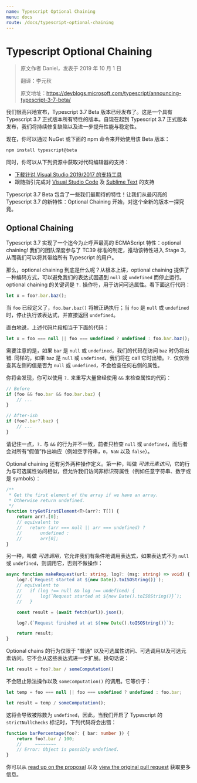```yaml
---
name: Typescript Optional Chaining
menu: docs
route: /docs/typescript-optional-chaining
---
```


# Typescript Optional Chaining

> 原文作者 Daniel，发表于 2019 年 10 月 1 日
>
> 翻译：李元秋
>
> 原文地址：https://devblogs.microsoft.com/typescript/announcing-typescript-3-7-beta/

我们很高兴地宣布，Typescript 3.7 Beta 版本已经发布了。这是一个具有 Typescript 3.7 正式版本所有特性的版本。自现在起到 Typescript 3.7 正式版本发布，我们将持续修复缺陷以及进一步提升性能与稳定性。

现在，你可以通过 NuGet 或下面的 npm 命令来开始使用该 Beta 版本：

```bash
npm install typescript@beta
```

同时，你可以从下列资源中获取对代码编辑器的支持：

- [下载针对 Visual Studio 2019/2017 的支持工具](https://marketplace.visualstudio.com/items?itemName=TypeScriptTeam.typescript-37beta)
- 跟随指引完成对 [Visual Studio Code](https://code.visualstudio.com/Docs/languages/typescript#_using-newer-typescript-versions) 及 [Sublime Text](https://github.com/Microsoft/TypeScript-Sublime-Plugin/#note-using-different-versions-of-typescript) 的支持

Typescript 3.7 Beta 包含了一些我们最期待的特性！让我们从最闪亮的 Typescript 3.7 的新特性：Optional Chaining 开始，对这个全新的版本一探究竟。

## Optional Chaining

Typescript 3.7 实现了一个迄今为止呼声最高的 ECMAScript 特性：optional chaining! 我们的团队深度参与了 TC39 标准的制定，推动该特性进入 Stage 3，从而我们可以将其带给所有 Typescript 的用户。

那么，optional chaining 到底是什么呢？从根本上讲，optional chaining 提供了一种编码方式，可以避免我们的表达式因遇到 `null` 或 `undefined` 而停止运行。optional chaining 的关键词是 `?.` 操作符，用于访问可选属性。看下面这行代码：

```typescript
let x = foo?.bar.baz();
```

当 `foo` 已经定义了，`foo.bar.baz()` 将被正确执行；当 `foo` 是 `null` 或 `undefined` 时，停止执行该表达式，并直接返回 `undefined`。

直白地说，上述代码片段相当于下面的代码：

```typescript
let x = foo === null || foo === undefined ? undefined : foo.bar.baz();
```

需要注意的是，如果 `bar` 是 `null` 或 `undefined`，我们的代码在访问 `baz` 时仍将出错. 同样的，如果 `baz` 是 `null` 或 `undefined`，我们将在 call 它时出错。`?.` 仅仅检查其左侧的值是否为 `null` 或 `undefined`，不会检查任何右侧的属性。

你将会发现，你可以使用 `?.` 来重写大量曾经使用 `&&` 来检查属性的代码：

```typescript
// Before
if (foo && foo.bar && foo.bar.baz) {
    // ...
}

// After-ish
if (foo?.bar?.baz) {
    // ...
}
```

请记住一点，`?.` 与 `&&` 的行为并不一致，前者只检查 `null` 或 `undefined`，而后者会对所有“假值”作出响应（例如空字符串，`0`，`NaN` 以及 `false`）。

Optional chaining 还有另外两种操作定义。第一种，叫做 _可选元素访问_，它的行为与可选属性访问相似，但允许我们访问非标识符属性（例如任意字符串、数字或是 symbols）：

```typescript
/**
 * Get the first element of the array if we have an array.
 * Otherwise return undefined.
 */
function tryGetFirstElement<T>(arr?: T[]) {
    return arr?.[0];
    // equivalent to
    //   return (arr === null || arr === undefined) ?
    //       undefined :
    //       arr[0];
}
```

另一种，叫做 _可选调用_，它允许我们有条件地调用表达式，如果表达式不为 `null` 或 `undefined`，则调用它，否则不做操作：

```typescript
async function makeRequest(url: string, log?: (msg: string) => void) {
    log?.(`Request started at ${new Date().toISOString()}`);
    // equivalent to
    //   if (log !== null && log !== undefined) {
    //       log(`Request started at ${new Date().toISOString()}`);
    //   }

    const result = (await fetch(url)).json();

    log?.(`Request finished at at ${new Date().toISOString()}`);

    return result;
}
```

Optional chains 的行为仅限于 "普通" 以及可选属性访问、可选调用以及可选元素访问。它不会从这些表达式进一步扩展。换句话说：

```typescript
let result = foo?.bar / someComputation()
```

不会阻止除法操作以及 `someComputation()` 的调用。它等价于：

```typescript
let temp = foo === null || foo === undefined ? undefined : foo.bar;

let result = temp / someComputation();
```

这将会导致被除数为 `undefined`，因此，当我们开启了 Typescript 的 `strictNullChecks` 标记时，下列代码将会出错：

```typescript
function barPercentage(foo?: { bar: number }) {
    return foo?.bar / 100;
    //     ~~~~~~~~
    // Error: Object is possibly undefined.
}
```

你可以从 [read up on the proposal](https://github.com/tc39/proposal-optional-chaining/) 以及 [view the original pull request](https://github.com/microsoft/TypeScript/pull/33294) 获取更多信息。
